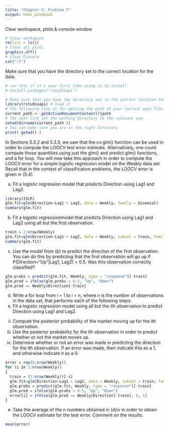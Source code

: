 ---
title: "Chapter 5: Problem 7"
output: html_notebook
---

Clear workspace, plots & console window
```{r}
# Clear workspace
rm(list = ls())
# Clear all plots
graphics.off()
# Clear Console
cat("\f")
```

Make sure that you have the directory set to the correct location for the data.
```{r}
# run this if it's your first time using it to install
# install.packages("rstudioapi")

# Make sure that you have the directory set to the correct location for the data.
library(rstudioapi) # load it
# The following line is for getting the path of your current open file
current_path <- getActiveDocumentContext()$path 
# The next line set the working directory to the relevant one:
setwd(dirname(current_path ))
# You can make sure you are in the right directory
print( getwd() )
```
In Sections 5.3.2 and 5.3.3, we saw that the cv.glm() function can be used in order to compute the LOOCV test error estimate. Alternatively, one could compute those quantities using just the glm() and predict.glm() functions, and a for loop. You will now take this approach in order to compute the LOOCV error for a simple logistic regression model on the Weekly data set. Recall that in the context of classification problems, the LOOCV error is given in (5.4).

a) Fit a logistic regression model that predicts Direction using Lag1 and Lag2.

```{r}
library(ISLR)
glm.fit=glm(Direction~Lag1 + Lag2, data = Weekly, family = binomial)
summary(glm.fit)
```

b) Fit a logistic regressionmodel that predicts Direction using Lag1 and Lag2 using all but the first observation.

```{r}
train = 2:nrow(Weekly)
glm.fit=glm(Direction~Lag1 + Lag2, data = Weekly, subset = train, family = binomial)
summary(glm.fit)
```

c) Use the model from (b) to predict the direction of the first observation. You can do this by predicting that the first observation will go up if P(Direction="Up"|Lag1, Lag2) > 0.5. Was this observation correctly classified?

```{r}
glm.probs = predict(glm.fit, Weekly, type = "response")[-train]
glm.pred = ifelse(glm.probs > 0.5, "Up", "Down")
glm.pred == Weekly$Direction[-train]
```
d) Write a for loop from i = 1 to i = n, where n is the number of observations in the data set, that performs each of the following steps:
i) Fit a logistic regression model using all but the ith observation to predict Direction using Lag1 and Lag2.
ii) Compute the posterior probability of the market moving up for the ith observation.
iii) Use the posterior probability for the ith observation in order to predict whether or not the market moves up.
iv) Determine whether or not an error was made in predicting the direction for the ith observation. If an error was made, then indicate this as a 1, and otherwise indicate it as a 0.

```{r}
error = rep(0,nrow(Weekly))
for (i in 1:nrow(Weekly))
{
  train = (1:nrow(Weekly))[-i]
  glm.fit=glm(Direction~Lag1 + Lag2, data = Weekly, subset = train, family = binomial)
  glm.probs = predict(glm.fit, Weekly, type = "response")[-train]
  glm.pred = ifelse(glm.probs > 0.5, "Up", "Down")
  error[i] = ifelse(glm.pred == Weekly$Direction[-train], 0, 1)
}
```

e) Take the average of the n numbers obtained in (d)iv in order to obtain the LOOCV estimate for the test error. Comment on the results.
```{r}
mean(error)
```

